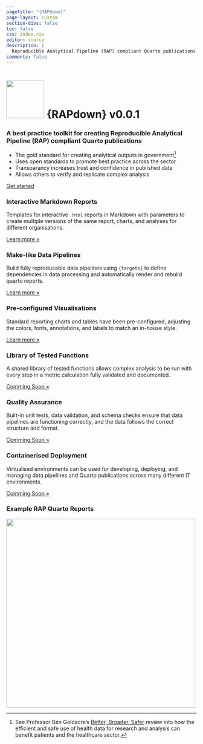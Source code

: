 ```yaml
---
pagetitle: "{RAPdown}"
page-layout: custom
section-divs: false
toc: false
css: index.css
editor: source
description: | 
  Reproducible Analytical Pipeline (RAP) compliant Quarto publications
comments: false
---
```


:::: {.hero-banner}

::: {.hero-image .hero-image-left}
:::

::: {.content-block}

<h1><img src="_assets/img/rapdown_blue.svg" width="100" height="100" /> {RAPdown} <span>v0.0.1</span></h1>

### A best practice toolkit for creating Reproducible Analytical Pipeline (RAP) compliant Quarto publications

- The gold standard for creating analytical outputs in government[^goldacre]
- Uses open standards to promote best practice across the sector
- Transparancy increases trust and confidence in published data
- Allows others to verify and replicate complex analysis

::: {.hero-buttons}
[Get started](tutorials/index.qmd){.btn-action-primary .btn-action .btn .btn-success .btn-lg role="button"}
<!-- [Read the docs](documentation/index.qmd){.btn-action-primary .btn-action .btn .btn-success .btn-lg role="button"}
[Latest](updates.qmd){.btn-action-primary .btn-action .btn .btn-success .btn-lg role="button"} -->
::: 

:::

::: {.hero-image .hero-image-right}
:::

::::

::: {.content-block}
::: {.features}

::: {.feature}
### Interactive Markdown Reports
Templates for interactive `.html` reports in Markdown with parameters to create multiple versions of the same report, charts, and analyses for different organisations.

::: {.learn-more}
[Learn more »](tutorials/markdown-reports.qmd)
:::
:::

::: {.feature}
### Make-like Data Pipelines
Build fully reproducable data pipelines using `{targets}` to define dependencies in data processing and automatically render and rebuild quarto reports.

::: {.learn-more}
[Learn more »](tutorials/data-pipelines.qmd)
:::
:::

::: {.feature}
### Pre-configured Visualisations
Standard reporting charts and tables have been pre-configured, adjusting the colors, fonts, annotations, and labels to match an in-house style.

::: {.learn-more}
[Learn more »](tutorials/plotly-charts.qmd)
:::
:::

::: {.feature}
### Library of Tested Functions
A shared library of tested functions allows complex analysis to be run with every step in a metric calculation fully validated and documented.

::: {.learn-more}
[Comming Soon »]()
:::
:::

::: {.feature}
### Quality Assurance
Built-in unit tests, data validation, and schema checks ensure that data pipelines are functioning correctly, and the data follows the correct structure and format.

::: {.learn-more}
[Comming Soon »]()
:::

:::

::: {.feature}
### Containerised Deployment
Virtualised environments can be used for developing, deploying, and managing data pipelines and Quarto publications across many different IT environments.

::: {.learn-more}
[Comming Soon »]()
:::

:::

:::
:::

::: {.get-started .alt-background}
::: {.content-block}

:::
:::

::: {.content-block}

### Example RAP Quarto Reports

<a href="https://craig-shenton.github.io/RAPdown/examples/ae_attendances.html"><img src="_assets/img/example_screen.png" width="500" /></a>

:::

::: {.get-started .alt-background}
::: {.content-block}

:::
:::

[^goldacre]: See Professor Ben Goldacre’s [Better, Broader, Safer](https://www.gov.uk/government/publications/better-broader-safer-using-health-data-for-research-and-analysis) review into how the efficient and safe use of health data for research and analysis can benefit patients and the healthcare sector.
